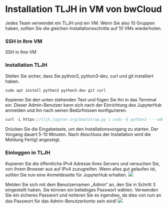 # Installation TLJH in VM von bwCloud

Jedes Team verwendet ein TLJH und ein VM. Wenn Sie also 10 Gruppen haben, sollten Sie die gleichen Installationsschritte auf 10 VMs wiederholen.
<Steps>
### SSH in Ihre VM
SSH in Ihre VM

### Installation TLJH
Stellen Sie sicher, dass Sie python3, python3-dev, curl und git installiert haben.
```js copy
sudo apt install python3 python3-dev git curl
```

Kopieren Sie den unten stehenden Text und fügen Sie ihn in das Terminal ein. Dieser Admin-Benutzer kann sich nach der Einrichtung des JupyterHub anmelden und ihn nach seinen Bedürfnissen konfigurieren.
```js copy
curl -L https://tljh.jupyter.org/bootstrap.py | sudo -E python3 - --admin Admin
```

Drücken Sie die Eingabetaste, um den Installationsvorgang zu starten. Der Vorgang dauert 5-10 Minuten. Nach Abschluss der Installation wird die Meldung Fertig! angezeigt.

### Einloggen in TLJH
Kopieren Sie die öffentliche IPv4 Adresse ihres Servers und versuchen Sie, von Ihrem Browser aus auf IPv4 zuzugreifen. Wenn alles gut gelaufen ist, sollten Sie nun eine Anmeldeseite für JupyterHub erhalten.
![](../../Images/Ab19.png)

Melden Sie sich mit dem Benutzernamen „Admin“ an, den Sie in Schritt 3 eingestellt haben. Sie können ein beliebiges Passwort wählen. Verwenden Sie ein sicheres Passwort und notieren Sie es irgendwo, da dies von nun an das Passwort für das Admin-Benutzerkonto sein wird!
![](../../Images/Ab20.png)
</Steps>